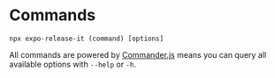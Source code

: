 # Commands

```shell
npx expo-release-it (command) [options]
```

All commands are powered by [Commander.js](https://github.com/tj/commander.js?) means you can query all available options with `--help` or `-h`.
